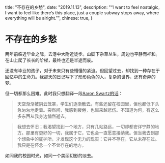   title: "不存在的乡愁",
  date: "2019.11.13",
  description: "“I want to feel nostalgic, I want to feel like there’s this place, just a couple subway stops away, where everything will be alright.”",
  chinese: true,
}

# 不存在的乡愁

两年前临近毕业之际，去港中大附近徒步。山脚下杂草丛生，周边也平静而祥和。在山上爬了长长的阶梯，最终也还是半途而废。

还没有毕业的孩子，对于未来只有些懵懂的紧迫。但回望过去，却找到一种存在于回忆中的生命力。我那天的日记写下了形形色色的人，复杂的世界，还有奇异的梦。

但一切都那么困难。此时我只想翻译一段[Aaron Swartz的话](http://www.aaronsw.com/weblog/visitingmit)：

> 天空渐渐被阴云笼罩，学生们逐渐散去。有些还留在校园里，但也都低下头急匆匆地走着。突然间，我感到疲倦，也越来越悲伤。不知道为何，有这么多东西从我身边悄然逝去。

> 我想去怀旧；我渴望找到一个地方，只有几站路远，一切却都安详宁静的地方。那里有更好的一切，我属于它，它也会一直愿意接纳我。但当我去到那个想象中的庇护所，才发现这个无力的现实：它并不存在，它从未存在过。我只是在怀念一个不曾存在的地方。

如同我的校园时光，如同一个美丽幻影的淡去。
